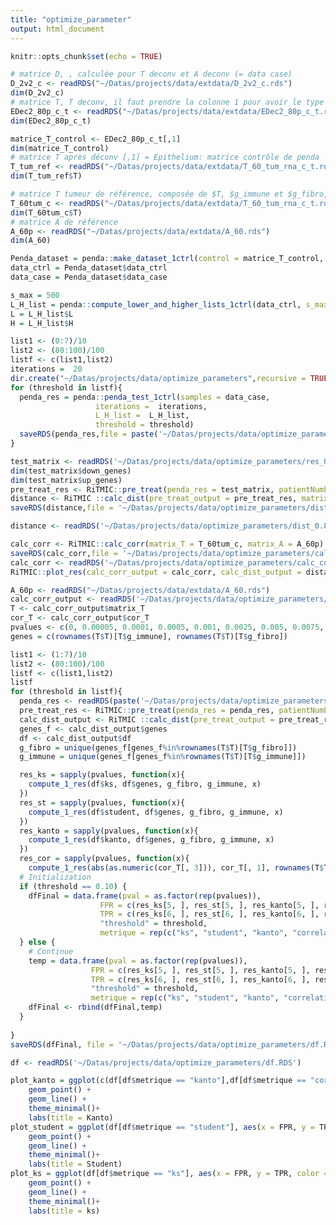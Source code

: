 ```yaml
---
title: "optimize_parameter"
output: html_document
---
```


```r
knitr::opts_chunk$set(echo = TRUE)
```

```r
# matrice D, , calculée pour T deconv et A deconv (= data case)
D_2v2_c <- readRDS("~/Datas/projects/data/extdata/D_2v2_c.rds")
dim(D_2v2_c)
# matrice T, T deconv, il faut prendre la colonne 1 pour avoir le type épi qui sert de data ctrl Penda
EDec2_80p_c_t <- readRDS("~/Datas/projects/data/extdata/EDec2_80p_c_t.rds")
dim(EDec2_80p_c_t)

matrice_T_control <- EDec2_80p_c_t[,1]
dim(matrice_T_control)
# matrice T après déconv [,1] = Epithelium: matrice contrôle de penda
T_tum_ref <- readRDS("~/Datas/projects/data/extdata/T_60_tum_rna_c_t.rds")
dim(T_tum_ref$T)

# matrice T tumeur de référence, composée de $T, $g_immune et $g_fibro, sert pour la vignette analyse_deconv
T_60tum_c <- readRDS("~/Datas/projects/data/extdata/T_60_tum_rna_c_t.rds")
dim(T_60tum_c$T)
# matrice A de référence 
A_60p <- readRDS("~/Datas/projects/data/extdata/A_60.rds")
dim(A_60)

```

```r
Penda_dataset = penda::make_dataset_1ctrl(control = matrice_T_control, data_case = D_2v2_c)
data_ctrl = Penda_dataset$data_ctrl
data_case = Penda_dataset$data_case

s_max = 500
L_H_list = penda::compute_lower_and_higher_lists_1ctrl(data_ctrl, s_max = s_max)
L = L_H_list$L
H = L_H_list$H

list1 <- (0:7)/10
list2 <- (80:100)/100
listf <- c(list1,list2)
iterations =  20
dir.create("~/Datas/projects/data/optimize_parameters",recursive = TRUE)
for (threshold in listf){
  penda_res = penda::penda_test_1ctrl(samples = data_case, 
                   iterations =  iterations, 
                   L_H_list =  L_H_list, 
                   threshold = threshold)
  saveRDS(penda_res,file = paste('~/Datas/projects/data/optimize_parameters/res_', threshold, '.RDS',sep=""))
}

```

```r
test_matrix <- readRDS('~/Datas/projects/data/optimize_parameters/res_0.8.RDS')
dim(test_matrix$down_genes)
dim(test_matrix$up_genes)
pre_treat_res <- RiTMIC::pre_treat(penda_res = test_matrix, patientNumber=5)
distance <- RiTMIC ::calc_dist(pre_treat_output = pre_treat_res, matrix_A = A_60p)
saveRDS(distance,file = '~/Datas/projects/data/optimize_parameters/dist_0.8.RDS')

distance <- readRDS('~/Datas/projects/data/optimize_parameters/dist_0.8.RDS')

calc_corr <- RiTMIC::calc_corr(matrix_T = T_60tum_c, matrix_A = A_60p)
saveRDS(calc_corr,file = '~/Datas/projects/data/optimize_parameters/calc_corr')
calc_corr <- readRDS('~/Datas/projects/data/optimize_parameters/calc_corr')
RiTMIC::plot_res(calc_corr_output = calc_corr, calc_dist_output = distance, graph_title = "Test")

```

```r
A_60p <- readRDS("~/Datas/projects/data/extdata/A_60.rds")
calc_corr_output <- readRDS('~/Datas/projects/data/optimize_parameters/pre_plot.RDS')
T <- calc_corr_output$matrix_T
cor_T <- calc_corr_output$cor_T
pvalues <- c(0, 0.00005, 0.0001, 0.0005, 0.001, 0.0025, 0.005, 0.0075, 0.01, 0.02, 0.03, 0.04, 0.05, 0.1, 0.15, 0.2, 0.25,  0.3, 0.35, 0.4, 0.45, 0.5, 0.55, 0.6, 0.65, 0.7, 0.75, 0.8, 0.85, 0.9, 0.95, 1)
genes = c(rownames(T$T)[T$g_immune], rownames(T$T)[T$g_fibro])

list1 <- (1:7)/10
list2 <- (80:100)/100
listf <- c(list1,list2)
listf
for (threshold in listf){
  penda_res <- readRDS(paste('~/Datas/projects/data/optimize_parameters/res_',threshold,'.RDS',sep=""))
  pre_treat_res <- RiTMIC::pre_treat(penda_res = penda_res, patientNumber=5)
  calc_dist_output <- RiTMIC ::calc_dist(pre_treat_output = pre_treat_res, matrix_A = A_60p)
  genes_f <- calc_dist_output$genes
  df <- calc_dist_output$df
  g_fibro = unique(genes_f[genes_f%in%rownames(T$T)[T$g_fibro]])
  g_immune = unique(genes_f[genes_f%in%rownames(T$T)[T$g_immune]])

  res_ks = sapply(pvalues, function(x){
    compute_1_res(df$ks, df$genes, g_fibro, g_immune, x)
  })
  res_st = sapply(pvalues, function(x){
    compute_1_res(df$student, df$genes, g_fibro, g_immune, x)
  })
  res_kanto = sapply(pvalues, function(x){
    compute_1_res(df$kanto, df$genes, g_fibro, g_immune, x)
  })
  res_cor = sapply(pvalues, function(x){
    compute_1_res(abs(as.numeric(cor_T[, 3])), cor_T[, 1], rownames(T$T)[T$g_fibro], rownames(T$T)[T$g_immune], x)})
  # Initialization
  if (threshold == 0.10) {
    dfFinal = data.frame(pval = as.factor(rep(pvalues)),
                    FPR = c(res_ks[5, ], res_st[5, ], res_kanto[5, ], res_cor[5, ]),
                    TPR = c(res_ks[6, ], res_st[6, ], res_kanto[6, ], res_cor[6, ]),
                    "threshold" = threshold,
                    metrique = rep(c("ks", "student", "kanto", "correlation"),each = length(pvalues)))
  } else {
    # Continue
    temp = data.frame(pval = as.factor(rep(pvalues)),
                  FPR = c(res_ks[5, ], res_st[5, ], res_kanto[5, ], res_cor[5, ]),
                  TPR = c(res_ks[6, ], res_st[6, ], res_kanto[6, ], res_cor[6, ]),
                  "threshold" = threshold,
                  metrique = rep(c("ks", "student", "kanto", "correlation"),each = length(pvalues)))
    dfFinal <- rbind(dfFinal,temp)
  }
  
}
saveRDS(dfFinal, file = '~/Datas/projects/data/optimize_parameters/df.RDS')
```
```r
df <- readRDS('~/Datas/projects/data/optimize_parameters/df.RDS')

plot_kanto = ggplot(c(df[df$metrique == "kanto"],df[df$metrique == "cor"][1,]), aes(x = FPR, y = TPR, color = "threshold")) +
    geom_point() + 
    geom_line() + 
    theme_minimal()+
    labs(title = Kanto)
plot_student = ggplot(df[df$metrique == "student"], aes(x = FPR, y = TPR, color = "threshold")) +
    geom_point() + 
    geom_line() + 
    theme_minimal()+
    labs(title = Student)
plot_ks = ggplot(df[df$metrique == "ks"], aes(x = FPR, y = TPR, color = "threshold")) +
    geom_point() + 
    geom_line() + 
    theme_minimal()+
    labs(title = ks)
```